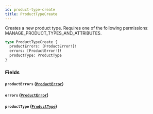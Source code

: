 ```yaml
---
id: product-type-create
title: ProductTypeCreate
---
```



Creates a new product type. Requires one of the following permissions: MANAGE_PRODUCT_TYPES_AND_ATTRIBUTES.

```graphql
type ProductTypeCreate {
  productErrors: [ProductError!]!
  errors: [ProductError!]!
  productType: ProductType
}
```


### Fields

#### `productErrors` ([`ProductError`](../../../developer/api-reference/objects/product-error))




#### `errors` ([`ProductError`](../../../developer/api-reference/objects/product-error))




#### `productType` ([`ProductType`](../../../developer/api-reference/objects/product-type))






